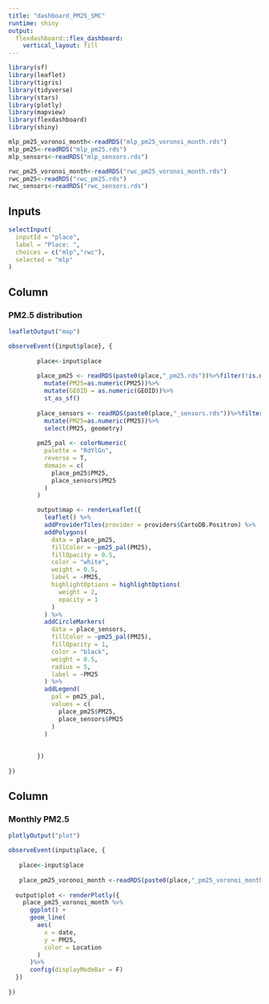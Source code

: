 ```yaml
---
title: "dashboard_PM25_SMC"
runtime: shiny
output: 
  flexdashboard::flex_dashboard:
    vertical_layout: fill
---
```


```r
library(sf)
library(leaflet)
library(tigris)
library(tidyverse)
library(stars)
library(plotly)
library(mapview)
library(flexdashboard)
library(shiny)

mlp_pm25_voronoi_month<-readRDS("mlp_pm25_voronoi_month.rds")
mlp_pm25<-readRDS("mlp_pm25.rds")
mlp_sensors<-readRDS("mlp_sensors.rds")

rwc_pm25_voronoi_month<-readRDS("rwc_pm25_voronoi_month.rds")
rwc_pm25<-readRDS("rwc_pm25.rds")
rwc_sensors<-readRDS("rwc_sensors.rds")
```

Inputs {.sidebar}
-------------------------------------

```r
selectInput(
  inputId = "place", 
  label = "Place: ",
  choices = c("mlp","rwc"), 
  selected = "mlp"
)
```

Column
-------------------------------------

### PM2.5 distribution
```r
leafletOutput("map")
```

```r
observeEvent({input$place}, {
  
        place<-input$place
        
        place_pm25 <- readRDS(paste0(place,"_pm25.rds"))%>%filter(!is.na(PM25))%>%
          mutate(PM25=as.numeric(PM25))%>%
          mutate(GEOID = as.numeric(GEOID))%>%
          st_as_sf()
        
        place_sensors <- readRDS(paste0(place,"_sensors.rds"))%>%filter(!is.na(PM25))%>%
          mutate(PM25=as.numeric(PM25))%>%
          select(PM25, geometry)
        
        pm25_pal <- colorNumeric(
          palette = "RdYlGn",
          reverse = T,
          domain = c(
            place_pm25$PM25,
            place_sensors$PM25
          )
        )

        output$map <- renderLeaflet({
          leaflet() %>% 
          addProviderTiles(provider = providers$CartoDB.Positron) %>% 
          addPolygons(
            data = place_pm25, 
            fillColor = ~pm25_pal(PM25),
            fillOpacity = 0.5,
            color = "white",
            weight = 0.5,
            label = ~PM25,
            highlightOptions = highlightOptions(
              weight = 2,
              opacity = 1
            )
          ) %>% 
          addCircleMarkers(
            data = place_sensors,
            fillColor = ~pm25_pal(PM25),
            fillOpacity = 1,
            color = "black",
            weight = 0.5,
            radius = 5,
            label = ~PM25
          ) %>% 
          addLegend(
            pal = pm25_pal,
            values = c(
              place_pm25$PM25,
              place_sensors$PM25
            )
          )
          
          
        })
       
})
```

Column
-------------------------------------

### Monthly PM2.5
```r
plotlyOutput("plot")
```


```r
observeEvent(input$place, {
  
   place<-input$place
 
   place_pm25_voronoi_month <-readRDS(paste0(place,"_pm25_voronoi_month.rds"))
     
  output$plot <- renderPlotly({
    place_pm25_voronoi_month %>% 
      ggplot() +
      geom_line(
        aes(
          x = date,
          y = PM25,
          color = Location
        )
      )%>% 
      config(displayModeBar = F)
  })
  
})
```